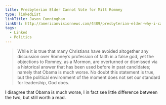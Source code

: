 ```yaml
---
title: Presbyterian Elder Cannot Vote for Mitt Romney
type: linkedList
linkTitle: Jason Cunningham
linkUrl: http://americanvisionnews.com/4489/presbyterian-elder-why-i-cannot-vote-for-mitt-romney
tags:
  - Linked
  - Politics
---
```


> While it is true that many Christians have avoided altogether any discussion over Romney’s profession of faith in a false god, yet the objections to Romney, as a Mormon, are overturned or dismissed via a historical answer that has been used before in past candidates; namely that Obama is much worse. No doubt this statement is true, but the political environment of the moment does not set our standard for leadership, God does.

I disagree that Obama is much worse, I in fact see little difference between the two, but still worth a read.
